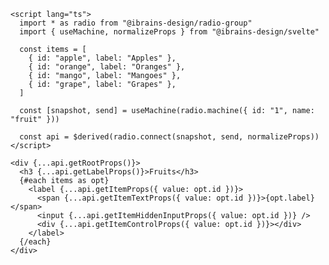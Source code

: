 ```svelte
<script lang="ts">
  import * as radio from "@ibrains-design/radio-group"
  import { useMachine, normalizeProps } from "@ibrains-design/svelte"

  const items = [
    { id: "apple", label: "Apples" },
    { id: "orange", label: "Oranges" },
    { id: "mango", label: "Mangoes" },
    { id: "grape", label: "Grapes" },
  ]

  const [snapshot, send] = useMachine(radio.machine({ id: "1", name: "fruit" }))

  const api = $derived(radio.connect(snapshot, send, normalizeProps))
</script>

<div {...api.getRootProps()}>
  <h3 {...api.getLabelProps()}>Fruits</h3>
  {#each items as opt}
    <label {...api.getItemProps({ value: opt.id })}>
      <span {...api.getItemTextProps({ value: opt.id })}>{opt.label}</span>
      <input {...api.getItemHiddenInputProps({ value: opt.id })} />
      <div {...api.getItemControlProps({ value: opt.id })}></div>
    </label>
  {/each}
</div>
```
